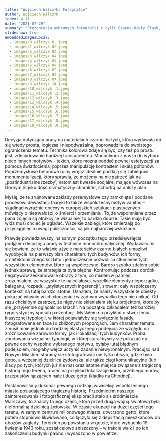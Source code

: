 ```yaml
---
title: "Wojciech Wilczyk: Fotografie"
author: Wojciech Wilczyk
index: 4.11
date: "2021-07-29"
summary: "Prezentacja wybranych fotografii z cykli Czarno-biały Śląsk, Niewinne oko nie istnieje oraz Inne miasto"
slideshow: true
embeddedImagesLocal:
  - images/0_wilczyk 01.jpeg
  - images/1_wilczyk 02.jpeg
  - images/2_wilczyk 03.jpeg
  - images/3_wilczyk 04.jpeg
  - images/4_wilczyk 05.jpeg
  - images/5_wilczyk 06.jpeg
  - images/6_wilczyk 07.jpeg
  - images/7_wilczyk 08.jpeg
  - images/8_wilczyk 09.jpeg
  - images/9_wilczyk 10.jpeg
  - images/10_wilczyk 11.jpeg
  - images/11_wilczyk 12.jpeg
  - images/12_wilczyk 13.jpeg
  - images/13_wilczyk 14.jpeg
  - images/14_wilczyk 15.jpeg
  - images/15_wilczyk 16.jpeg
  - images/16_wilczyk 17.jpeg
  - images/17_wilczyk 18.jpeg
  - images/18_wilczyk 19.jpeg
---
```


<TitleSlide title="Wojciech Wilczyk: Fotografie" />

<FullscreenImageSlide
  image={props.localImages[4]}
  caption="Elżbieta Janicka & Wojciech Wilczyk, *Nowe Miasto*, ul. Śliska, 15.04.11"
/>

<SplitSlide>
  <CenterImageSlide
    image={props.localImages[6]}
    caption="Wojciech Wilczyk, *Czarno-biały Śląsk*, Bytom-Bobrek, ul. Pasteura (Huta Bobrek), 15.03.2003"
  />
  <CenterImageSlide
    image={props.localImages[8]}
    caption="Wojciech Wilczyk, *Czarno-biały Śląsk*, Zabrze - Biskupice, ul. Ogrodowa, 1.02.2001"
  />
</SplitSlide>

<TextSlide>
<Quote>Decyzja dotycząca pracy na materiałach czarno-białych, która wydawała mi się wtedy prosta, logiczna i niepodważalna, doprowadziła do swoistego ograniczenia tematu. Technika kolorowa zdaje się być, czy też po prostu jest, zdecydowanie bardziej transparentna. Monochrom zmusza do wyboru nieco innych motywów – takich, które można poddać pewnej estetyzacji za pomocą światłocienia, poprzez manipulację kontrastem i skalą półtonów. Poprzemysłowe betonowe ruiny wręcz idealnie poddają się zabiegowi monumentalizacji, który sprawia, że możemy na nie patrzeć jak na „postindustrialne rzeźby”, natomiast kwestie socjalne, mające wówczas na Górnym Śląsku dość dramatyczny charakter, schodzą na dalszy plan.</Quote>
</TextSlide>

<CenterImageSlide
    image={props.localImages[5]}
    caption="Wojciech Wilczyk, *Czarno-biały Śląsk*, Bytom - Bobrek, karbidownia, 8.12.2002"
  />

<SplitSlide>
    <TextSlide>
  <Quote>Myślę, że te zrujnowane zakłady przemysłowe czy zamknięte i poddane procesowi dewastacji fabryki to także współczesny motyw vanitas – skądinąd wyraźnie obecny w europejskich sztukach plastycznych – mówiący o nietrwałości, o śmierci i przemijaniu. To, że wspomniane przez pana zdjęcia są atrakcyjne wizualnie, to bardzo dobrze. Takie mają być: widz musi chcieć je oglądać. Wszelkie zabiegi, które zmierzają do przyciągnięcia uwagi publiczności, są jak najbardziej wskazane.</Quote>
  </TextSlide>

  <CenterImageSlide
    image={props.localImages[7]}
    caption="Wojciech Wilczyk, *Czarno-biały Śląsk*, Swietochłowice - KWK Polska, 25.03.2001"
  />
</SplitSlide>

<FullscreenImageSlide
    image={props.localImages[11]}
    caption="Wojciech Wilczyk, *Niewinne oko nie istnieje*, Maków Mazowiecki, Bejt ha-midrasz, 29.04.07"
  />

<TextSlide>
<Quote>Prawdę powiedziawszy, na samym początku tego przedsięwzięcia podjąłem decyzję o pracy w technice monochromatycznej. Wydawało mi się bowiem, że to właśnie użycie materiałów czarno-białych umożliwi wydobycie na pierwszy plan charakteru tych budynków, ich formy, architektonicznego kształtu i jednocześnie pozwoli na stłumienie tych wszystkich elementów, które są współczesne. Bardzo szybko zdałem sobie jednak sprawę, że strategia ta była błędna. Konfrontując podczas obróbki negatywów zeskanowane obrazy z tym, co miałem w pamięci, zrozumiałem, że wszystkie te naleciałości, wszelkie elementy nieporządku, bałaganu, rozpadu, „stylistycznych ingerencji”, słowem: cały współczesny kontekst, są tutaj bardzo istotne. Uznałem, że należy wszystkie te obiekty pokazać właśnie w ich otoczeniu i w żadnym wypadku tego nie unikać.
</Quote>
</TextSlide>

<SplitSlide>
  <CenterImageSlide
    image={props.localImages[12]}
    caption="Wojciech Wilczyk, *Niewinne oko nie istnieje*, Nowy Korczyn, synagoga, 07.03.08"
  />
  <TextSlide>
  <Quote>Od razu chciałbym zastrzec, że nigdy nie skłaniałem się ku projektom, które by się „przyjemnie oglądało po latach”.</Quote>
  </TextSlide>
</SplitSlide>

<CarouselSlide>
  <Carousel
    images={[
      props.localImages[9],
      props.localImages[10],
      props.localImages[11],
      props.localImages[14],
      props.localImages[15],
    ]}
    captions={[
      "Wojciech Wilczyk, *Niewinne oko nie istnieje*, Kargowa, synagoga, 29.03.08",
      "Wojciech Wilczyk, *Niewinne oko nie istnieje*, Kraków, Halberstam beit midrash, 25.08.09",
      "Wojciech Wilczyk, *Niewinne oko nie istnieje*, Maków Mazowiecki, Bejt ha-midrasz, 29.04.07",
      "Wojciech Wilczyk, *Niewinne oko nie istnieje*, Ujazd, synagoga, 06.03.07",
      "Wojciech Wilczyk, *Niewinne oko nie istnieje*, Wielkie Oczy, synagoga, 28.07.0707",
    ]}
  />
</CarouselSlide>

<TextSlide>
<Quote>Na początku zakładałem też bardziej rygorystyczny sposób prezentacji. Myślałem na przykład o stworzeniu klasycznej typologii, w której pojawiałyby się wyłącznie fasady, fotografowane en face i o zbliżonych proporcjach. Sam charakter tematu zmusił mnie jednak do bardziej elastycznego podejścia ze względu na zróżnicowanie zarówno formy, jak i lokalizacji tych budynków. Próba zbudowania wizualnej typologii, w której staralibyśmy się pokazać np. pewne cechy wspólne wybranego motywu, byłaby tutaj błędnym podejściem, mogłaby wręcz uczynić zadanie niewykonalnym.</Quote>
</TextSlide>

<SplitSlide>
  <CenterImageSlide
    image={props.localImages[13]}
    caption="Wojciech Wilczyk, *Niewinne oko nie istnieje*, Radymno, synagoga, 07.06.07"
  />
  <CenterImageSlide
    image={props.localImages[16]}
    caption="Wojciech Wilczyk, *Niewinne oko nie istnieje*, Wolsztyn, synagoga, 03.02.08"
  />
</SplitSlide>

<SplitSlide>
  <CenterImageSlide
    image={props.localImages[17]}
    caption="Wojciech Wilczyk, *Niewinne oko nie istnieje*, Łask, synagoga, 25.11.08"
  />
  <CenterImageSlide
    image={props.localImages[18]}
    caption="Wojciech Wilczyk, *Niewinne oko nie istnieje*, Łaszczów, Bejt Ha-midrasz, 09.01.08"
  />
</SplitSlide>

<TextSlide>
<Quote>Pracując nad Nowym Miastem staramy się sfotografować nie tylko obszar, gdzie było getto, a wcześniej dzielnica żydowska, ale także ciągi komunikacyjne (lub ślady po tych, których już nie ma) oraz istotne miejsca związane z tragiczną historią tego terenu, a więc na przykład lokalizacje bram, przebiegu murów, przepustów łączących małe i duże getto (kładka na Chłodnej).</Quote>
</TextSlide>

<FullscreenImageSlide
    image={props.localImages[1]}
    caption="Elżbieta Janicka & Wojciech Wilczyk, *Nowe Miasto*, Skrzyżowanie ul. Prosta–ul. Żelazna, 08.04.11"
  />

<TextSlide>
<Quote>Postanowiliśmy dokonać pewnego rodzaju wiwisekcji współczesnego miasta posiadającego tragiczną historię. Przedmiotem naszego zainteresowania i fotograficznej eksploracji stało się śródmieście Warszawy, to znaczy ta jego część, która przed drugą wojną światową była nieformalną dzielnicą żydowską. W czasie okupacji na dużej części tego terenu, w samym centrum milionowego miasta, utworzono getto, które potem stopniowo likwidowano, co łączyło się z deportacją mieszkańców do obozów zagłady. Teren ten po powstaniu w getcie, które wybuchło 19 kwietnia 1943 roku, został celowo zniszczony – w trakcie walk i po ich zakończeniu budynki palono i wysadzono w powietrze.</Quote>
</TextSlide>

<CarouselSlide>
  <Carousel
    images={[
      props.localImages[0],
      props.localImages[3],
      props.localImages[4],
    ]}
    captions={[
      "Elżbieta Janicka & Wojciech Wilczyk, *Nowe Miasto*, Plac Grzybowski (Synagoga Nożyków), 07.04.11",
      "Elżbieta Janicka & Wojciech Wilczyk, *Nowe Miasto*, ul. Solidarności, 15.04.11",
      "Elżbieta Janicka & Wojciech Wilczyk, *Nowe Miasto*, ul. Śliska, 15.04.11",
    ]}
  />
</CarouselSlide>

<CenterImageSlide
    image={props.localImages[1]}
    caption="Elżbieta Janicka & Wojciech Wilczyk, *Nowe Miasto*, Skrzyżowanie ul. Prosta–ul. Żelazna, 08.04.11"
  />

  <CenterImageSlide
    image={props.localImages[4]}
    caption="Elżbieta Janicka & Wojciech Wilczyk, *Nowe Miasto*, ul. Śliska, 15.04.11"
  />